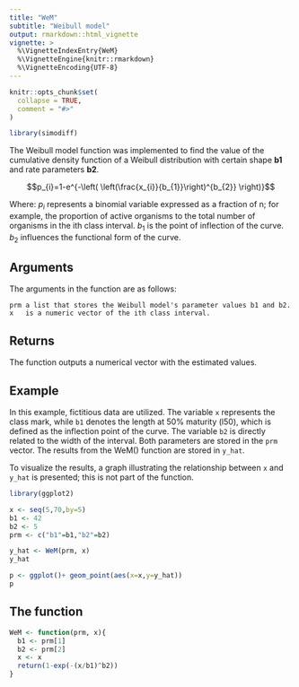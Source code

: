 ```yaml
---
title: "WeM"
subtitle: "Weibull model"
output: rmarkdown::html_vignette
vignette: >
  %\VignetteIndexEntry{WeM}
  %\VignetteEngine{knitr::rmarkdown}
  %\VignetteEncoding{UTF-8}
---
```


```r
knitr::opts_chunk$set(
  collapse = TRUE,
  comment = "#>"
)
```

```r
library(simodiff)
```

The Weibull model function  was implemented to find the value of the
cumulative density function of a Weibull distribution with certain shape **b1**
and rate parameters **b2**.

$$p_{i}=1-e^{-\left( \left(\frac{x_{i}}{b_{1}}\right)^{b_{2}} \right)}$$

Where:
$p_{i}$ represents a binomial variable expressed as a
        fraction of n; for example, the proportion of active organisms to
        the total number of organisms in the ith class interval.
$b_{1}$ is the point of inflection of the curve.
$b_{2}$ influences the functional form of the curve.

## Arguments

The arguments in the function are as follows:

    prm a list that stores the Weibull model's parameter values b1 and b2.
    x   is a numeric vector of the ith class interval.   
    
## Returns

The function outputs a numerical vector with the estimated values.

## Example

In this example, fictitious data are utilized. The variable `x` represents the class mark, while `b1` denotes the length at 50% maturity (l50), which is defined as the inflection point of the curve. The variable `b2` is directly related to the width of the interval. Both parameters are stored in the `prm` vector. The results from the WeM() function are stored in `y_hat`.

To visualize the results, a graph illustrating the relationship between `x` and
`y_hat` is presented; this is not part of the function.
    
```r
library(ggplot2)

x <- seq(5,70,by=5)
b1 <- 42
b2 <- 5
prm <- c("b1"=b1,"b2"=b2)

y_hat <- WeM(prm, x)
y_hat 

p <- ggplot()+ geom_point(aes(x=x,y=y_hat))
p
```

## The function
```r
WeM <- function(prm, x){
  b1 <- prm[1]
  b2 <- prm[2]
  x <- x
  return(1-exp(-(x/b1)^b2))
}
```

